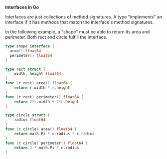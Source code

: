 **Interfaces in Go**

Interfaces are just collections of method signatures.
A type "implements" an interface if it has methods that match the interface's method signatures.

In the following example, a "shape" must be able to return its area and perimeter. Both rect and circle fulfill the interface.

``` go  
type shape interface {
  area() float64
  perimeter() float64
}

type rect struct {
    width, height float64
}
func (r rect) area() float64 {
    return r.width * r.height
}
func (r rect) perimeter() float64 {
    return 2*r.width + 2*r.height
}

type circle struct {
    radius float64
}
func (c circle) area() float64 {
    return math.Pi * c.radius * c.radius
}
func (c circle) perimeter() float64 {
    return 2 * math.Pi * c.radius
}
```
